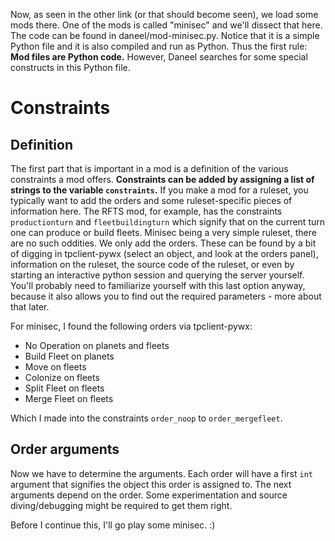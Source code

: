 Now, as seen in the other link (or that should become seen), we load some mods there. One of the mods is called "minisec" and we'll dissect that here. The code can be found in daneel/mod-minisec.py. Notice that it is a simple Python file and it is also compiled and run as Python. Thus the first rule: '''Mod files are Python code.''' However, Daneel searches for some special constructs in this Python file.

= Constraints =
== Definition ==
The first part that is important in a mod is a definition of the various constraints a mod offers. '''Constraints can be added by assigning a list of strings to the variable <code>constraints</code>.''' If you make a mod for a ruleset, you typically want to add the orders and some ruleset-specific pieces of information here. The RFTS mod, for example, has the constraints <code>productionturn</code> and <code>fleetbuildingturn</code> which signify that on the current turn one can produce or build fleets. Minisec being a very simple ruleset, there are no such oddities. We only add the orders. These can be found by a bit of digging in tpclient-pywx (select an object, and look at the orders panel), information on the ruleset, the source code of the ruleset, or even by starting an interactive python session and querying the server yourself. You'll probably need to familiarize yourself with this last option anyway, because it also allows you to find out the required parameters - more about that later.

For minisec, I found the following orders via tpclient-pywx:
* No Operation on planets and fleets
* Build Fleet on planets
* Move on fleets
* Colonize on fleets
* Split Fleet on fleets
* Merge Fleet on fleets
Which I made into the constraints <code>order_noop</code> to <code>order_mergefleet</code>.

== Order arguments ==
Now we have to determine the arguments. Each order will have a first <code>int</code> argument that signifies the object this order is assigned to. The next arguments depend on the order. Some experimentation and source diving/debugging might be required to get them right.

Before I continue this, I'll go play some minisec. :)